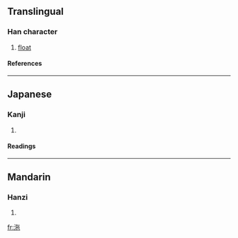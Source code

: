 {{see|沱}}

==Translingual==
===Han character===
{{Han char|rn=85|rad=水|as=05|sn=8|four=|canj=水人心木 (EOPD)}}
# [[float]]
====References====
{{Han ref|kx=0613.080|dkj=17244|dj=1006.070|hdz=31588.020|uh=6CB2|ud=27826}}

----
==Japanese==
===Kanji===
{{ja-kanji|grade=|rs=水05}}
# {{defn|Japanese}} 
====Readings====
{{ja-readings|on=[[た]] (ta), [[だ]] (da)|kun=}}

----
==Mandarin==
===Hanzi===
{{cmn-hanzi|pin=[[duò]] ([[duo4]]), [[tuó]] ([[tuo2]])|wg=to<sup>4</sup>, t'o<sup>2</sup>}}
# {{defn|Mandarin}}

[[fr:沲]]
